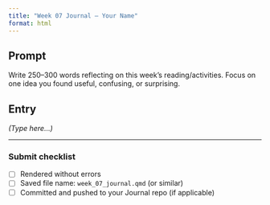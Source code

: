 ```yaml
---
title: "Week 07 Journal — Your Name"
format: html
---
```


## Prompt
Write 250–300 words reflecting on this week’s reading/activities. Focus on one idea you found useful,
confusing, or surprising.

## Entry
*(Type here…)*

---

### Submit checklist
- [ ] Rendered without errors  
- [ ] Saved file name: `week_07_journal.qmd` (or similar)  
- [ ] Committed and pushed to your Journal repo (if applicable)
